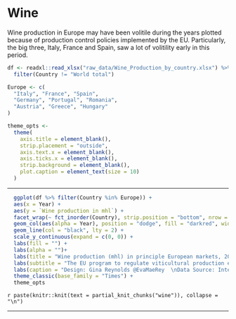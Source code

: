 # Wine

Wine production in Europe may have been volitile during the years plotted because of production control policies implemented by the EU. Particularly, the big three, Italy, France and Spain, saw a lot of volitility early in this period.  

```r
df <- readxl::read_xlsx("raw_data/Wine_Production_by_country.xlsx") %>%
  filter(Country != "World total")

Europe <- c(
  "Italy", "France", "Spain",
  "Germany", "Portugal", "Romania",
  "Austria", "Greece", "Hungary"
)
```

```r
theme_opts <- 
  theme(
    axis.title = element_blank(),
    strip.placement = "outside",
    axis.text.x = element_blank(),
    axis.ticks.x = element_blank(),
    strip.background = element_blank(),
    plot.caption = element_text(size = 10)
  )
```

---

```r
  ggplot(df %>% filter(Country %in% Europe)) +
  aes(x = Year) +
  aes(y = `Wine production in mhl`) +
  facet_wrap(~ fct_inorder(Country), strip.position = "bottom", nrow = 1) +
  geom_col(aes(alpha = Year), position = "dodge", fill = "darkred", width = 1) +
  geom_line(col = "black", lty = 2) +
  scale_y_continuous(expand = c(0, 0)) +
  labs(fill = "") +
  labs(alpha = "")+
  labs(title = "Wine production (mhl) in principle European markets, 2012-2016") +
  labs(subtitle = "The EU program to regulate viticultural production ended upon the 2011/2012 harvest.") + 
  labs(caption = "Design: Gina Reynolds @EvaMaeRey  \nData Source: International Organisation of Vine and Wine") + # \nProduction volitility for top producers followed.
  theme_classic(base_family = "Times") +
  theme_opts
```

`r paste(knitr::knit(text = partial_knit_chunks("wine")), collapse = "\n")`

---
